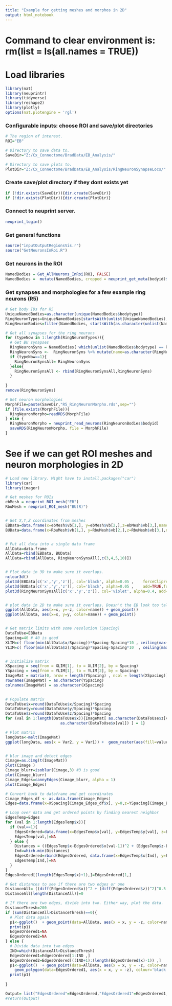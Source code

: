 ```yaml
---
title: "Example for getting meshes and morphos in 2D"
output: html_notebook
---
```



# Command to clear environment is: rm(list = ls(all.names = TRUE))
# Load libraries
```r

library(nat)
library(neuprintr)
library(tidyverse)
library(reshape2)
library(plotly)
options(nat.plotengine = 'rgl')

```

### Configurable inputs: choose ROI and save/plot directories
```r

# The region of interest.
ROI="EB"  

# Directory to save data to.
SaveDir="Z:/Cx_Connectome/BradData/EB_Analysis/"

# Directory to save plots to.
PlotDir="Z:/Cx_Connectome/BradData/EB_Analysis/RingNeuronSynapseLocs/"

```

### Create save/plot directory if they dont exists yet
```r
if (!dir.exists(SaveDir)){dir.create(SaveDir)}
if (!dir.exists(PlotDir)){dir.create(PlotDir)}
```

### Connect to neuprint server.
```r
neuprint_login()
```

### Get general functions
```r
source("inputOutputRegionsVis.r")
source("GetNeuronsInRoi.R")
```


### Get neurons in the ROI
```r

NamedBodies = Get_AllNeurons_InRoi(ROI, FALSE)
NamedBodies =  mutate(NamedBodies, cropped = neuprint_get_meta(bodyid)$cropped)

```


### Get synapses and morphologies for a few example ring neurons (R5)
```r

# Get body IDs for R5
UniqueNamedBodies=as.character(unique(NamedBodies$bodytype))
RingNeuronTypes=UniqueNamedBodies[startsWith(unlist(UniqueNamedBodies), "R5")]
RingNeuronBodies=filter(NamedBodies, startsWith(as.character(unlist(NamedBodies$bodytype)), "R5") )

# Get all synapses for the ring neurons
for (typeNow in 1:length(RingNeuronTypes)){
  # Get BU synapses
  RingNeuronSyns = NamedBodies[ which(unlist(NamedBodies$bodytype) == RingNeuronTypes[typeNow]),]$bodyid %>% neuprint_get_synapses()
  RingNeuronSyns <-  RingNeuronSyns %>% mutate(name=as.character(RingNeuronTypes[typeNow]))%>%     mutate(x=as.numeric(x),y=as.numeric(y),z=as.numeric(z),prepost=as.logical(prepost))
  if (typeNow==1){
    RingNeuronSynsAll= RingNeuronSyns
  }else{
    RingNeuronSynsAll <- rbind(RingNeuronSynsAll,RingNeuronSyns)
  }
  
}
remove(RingNeuronSyns)

# Get neuron morphologies
MorphFile=paste(SaveDir,"R5_RingNeuronMorpho.rds",sep="")
if (file.exists(MorphFile)){
  RingNeuronMorpho=readRDS(MorphFile)
} else {
  RingNeuronMorpho = neuprint_read_neurons(RingNeuronBodies$bodyid)
  saveRDS(RingNeuronMorpho, file = MorphFile)
}


```


# See if we can get ROI meshes and neuron morphologies in 2D
```r


# Load new library. Might have to install.packages("car")
library(car)
library(imager)

# Get meshes for ROIs
ebMesh = neuprint_ROI_mesh("EB")
RbuMesh = neuprint_ROI_mesh("BU(R)")


# Get X,Y,Z coordinates from meshes
EBData=data.frame(x=ebMesh$vb[1,], y=ebMesh$vb[2,],z=ebMesh$vb[3,],name="EB")
BUData=data.frame(x=RbuMesh$vb[1,], y=RbuMesh$vb[2,],z=RbuMesh$vb[3,],name="BU(R)")


# Put all data into a single data frame
AllData=data.frame
AllData=rbind(EBData, BUData)
AllData=rbind(AllData, RingNeuronSynsAll[,c(3,4,5,10)])


# Plot data in 3D to make sure it overlaps. 
nclear3d()
plot3d(EBData[c('x','y','z')], col='black', alpha=0.05 ,	forceClipregion = FALSE)
plot3d(BUData[c('x','y','z')], col='black', alpha=0.05 ,	add=TRUE,forceClipregion = FALSE)
plot3d(RingNeuronSynsAll[c('x','y','z')], col='violet', alpha=0.4, add=TRUE,	forceClipregion = FALSE)


# plot data in 2D to make sure it overlaps. Doesn't the EB look too tall?
ggplot(AllData, aes(x=x, y=-z, color=name)) + geom_point()
ggplot(AllData, aes(x=x, y=y, color=name)) + geom_point()


# Get matrix limits with some resolution (Spacing)
DataToUse=EBData
Spacing=40 # 40 is good
XLIM=c( floor(min(AllData$x/Spacing))*Spacing-Spacing*10 , ceiling(max(AllData$x/Spacing))*Spacing+Spacing*10  )
YLIM=c( floor(min(AllData$z)/Spacing)*Spacing-Spacing*10  , ceiling(max(AllData$z)/Spacing)*Spacing+Spacing*10  ) 


# Initialize matrix
XSpacing = seq(from = XLIM[1], to = XLIM[2], by = Spacing)
YSpacing = seq(from = YLIM[1], to = YLIM[2], by = Spacing)
ImageMat = matrix(0, nrow = length(YSpacing) , ncol = length(XSpacing))
rownames(ImageMat) = as.character(YSpacing)
colnames(ImageMat) = as.character(XSpacing)
  

# Populate matrix
DataToUse$x=round(DataToUse$x/Spacing)*Spacing
DataToUse$y=round(DataToUse$y/Spacing)*Spacing
DataToUse$z=round(DataToUse$z/Spacing)*Spacing
for (val in 1:length(DataToUse$x)){ImageMat[ as.character(DataToUse$z[val]),
                        as.character(DataToUse$x[val]) ] = 1}

# Plot matrix 
longData<-melt(ImageMat)
ggplot(longData, aes(x = Var2, y = Var1)) +  geom_raster(aes(fill=value))


# blur image and detect edges
Cimage=as.cimg(t(ImageMat))
plot(Cimage )
Cimage_blurr=isoblur(Cimage,3) #3 is good
plot(Cimage_blurr)
Cimage_Edges=cannyEdges(Cimage_blurr, alpha = 1)
plot(Cimage_Edges)

# Convert back to dataframe and get coordinates
Cimage_Edges_df <- as.data.frame(Cimage_Edges)
Edges=data.frame(x=XSpacing[Cimage_Edges_df$x], y=0,z=YSpacing[Cimage_Edges_df$y], name="Edge")

# Loop over data and get ordered points by finding nearest neighbor 
EdgesTemp=Edges
for (val in 1:length(EdgesTemp$x)){
  if (val==1){
    EdgesOrdered=data.frame(x=EdgesTemp$x[val], y=EdgesTemp$y[val], z=EdgesTemp$z[val], name='ROI')
    EdgesTemp[val,]=NA
  } else {
    Distances = ((EdgesTemp$x-EdgesOrdered$x[val-1])^2 + (EdgesTemp$z-EdgesOrdered$z[val-1])^2)^0.5
    Ind=which.min(Distances)
    EdgesOrdered=rbind(EdgesOrdered, data.frame(x=EdgesTemp$x[Ind], y=EdgesTemp$y[Ind], z=EdgesTemp$z[Ind], name='ROI') )
    EdgesTemp[Ind,]=NA
  }
}
EdgesOrdered[(length(EdgesTemp$x)+1),]=EdgesOrdered[1,]

# Get distances to see if there are two edges or one
DistanceAll= ((diff(EdgesOrdered$x))^2 + (diff(EdgesOrdered$z))^2)^0.5
DistanceAll[length(DistanceAll)]=0

# If there are two edges, divide into two. Either way, plot the data. 
DistanceThresh=200
if (sum(DistanceAll>DistanceThresh)==0){
  # Plot data again
  p1<-ggplot()  + geom_point(data=AllData, aes(x = x, y = -z, color=name)) + geom_polygon(data=EdgesOrdered, aes(x = x, y = -z), colour='black', fill=NA)
  print(p1)
  EdgesOrdered1=NA
  EdgesOrdered2=NA
} else {
  # Divide data into two edges
  IND=which(DistanceAll>DistanceThresh)
  EdgesOrdered1=EdgesOrdered[1:IND ,]
  EdgesOrdered2=EdgesOrdered[((IND+1):(length(EdgesOrdered$x)-1)) ,]
  p1<-ggplot()  + geom_point(data=AllData, aes(x = x, y = -z, color=name)) + geom_polygon(data=EdgesOrdered2, aes(x = x, y = -z), colour='black', fill=NA) +
    geom_polygon(data=EdgesOrdered1, aes(x = x, y = -z), colour='black', fill=NA) 
  print(p1)
    
}

Output= list("EdgesOrdered"=EdgesOrdered,"EdgesOrdered1"=EdgesOrdered1,"EdgesOrdered2"=EdgesOrdered2)
#return(Output)





```






























